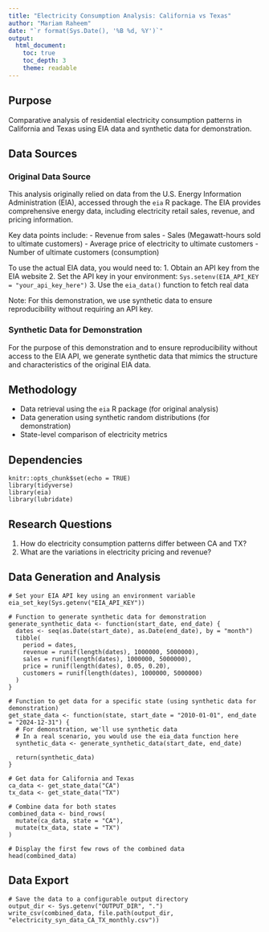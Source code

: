 ```yaml
---
title: "Electricity Consumption Analysis: California vs Texas"
author: "Mariam Raheem"
date: "`r format(Sys.Date(), '%B %d, %Y')`"
output: 
  html_document:
    toc: true
    toc_depth: 3
    theme: readable
---
```


## Purpose

Comparative analysis of residential electricity consumption patterns in California and Texas using EIA data and synthetic data for demonstration.

## Data Sources

### Original Data Source

This analysis originally relied on data from the U.S. Energy Information Administration (EIA), accessed through the `eia` R package. The EIA provides comprehensive energy data, including electricity retail sales, revenue, and pricing information.

Key data points include:
- Revenue from sales
- Sales (Megawatt-hours sold to ultimate customers)
- Average price of electricity to ultimate customers
- Number of ultimate customers (consumption)

To use the actual EIA data, you would need to:
1. Obtain an API key from the EIA website
2. Set the API key in your environment: `Sys.setenv(EIA_API_KEY = "your_api_key_here")`
3. Use the `eia_data()` function to fetch real data

Note: For this demonstration, we use synthetic data to ensure reproducibility without requiring an API key.

### Synthetic Data for Demonstration

For the purpose of this demonstration and to ensure reproducibility without access to the EIA API, we generate synthetic data that mimics the structure and characteristics of the original EIA data.

## Methodology

- Data retrieval using the `eia` R package (for original analysis)
- Data generation using synthetic random distributions (for demonstration)
- State-level comparison of electricity metrics

## Dependencies

```
knitr::opts_chunk$set(echo = TRUE)
library(tidyverse)
library(eia)
library(lubridate)
```

## Research Questions

1. How do electricity consumption patterns differ between CA and TX?
2. What are the variations in electricity pricing and revenue?

## Data Generation and Analysis

```
# Set your EIA API key using an environment variable
eia_set_key(Sys.getenv("EIA_API_KEY"))

# Function to generate synthetic data for demonstration
generate_synthetic_data <- function(start_date, end_date) {
  dates <- seq(as.Date(start_date), as.Date(end_date), by = "month")
  tibble(
    period = dates,
    revenue = runif(length(dates), 1000000, 5000000),
    sales = runif(length(dates), 1000000, 5000000),
    price = runif(length(dates), 0.05, 0.20),
    customers = runif(length(dates), 1000000, 5000000)
  )
}

# Function to get data for a specific state (using synthetic data for demonstration)
get_state_data <- function(state, start_date = "2010-01-01", end_date = "2024-12-31") {
  # For demonstration, we'll use synthetic data
  # In a real scenario, you would use the eia_data function here
  synthetic_data <- generate_synthetic_data(start_date, end_date)
  
  return(synthetic_data)
}

# Get data for California and Texas
ca_data <- get_state_data("CA")
tx_data <- get_state_data("TX")

# Combine data for both states
combined_data <- bind_rows(
  mutate(ca_data, state = "CA"),
  mutate(tx_data, state = "TX")
)

# Display the first few rows of the combined data
head(combined_data)
```

## Data Export

```
# Save the data to a configurable output directory
output_dir <- Sys.getenv("OUTPUT_DIR", ".")
write_csv(combined_data, file.path(output_dir, "electricity_syn_data_CA_TX_monthly.csv"))
```
